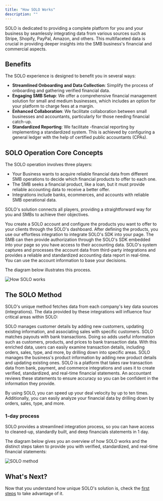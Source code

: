 ```yaml
---
title: "How SOLO Works"
description: ""
---
```


SOLO is dedicated to providing a complete platform for you and your business by seamlessly integrating data from various sources such as Stripe, Shopify, PayPal, Amazon, and others. This multifaceted data is crucial in providing deeper insights into the SMB business's financial and commercial aspects.

## Benefits

The SOLO experience is designed to benefit you in several ways:

- **Streamlined Onboarding and Data Collection**: Simplify the process of onboarding and gathering verified financial data.
- **Engaging SMB Setup**: We offer a comprehensive financial management solution for small and medium businesses, which includes an option for your platform to charge fees at a margin.
- **Enhanced Collaboration**: We facilitate collaboration between small businesses and accountants, particularly for those needing financial catch-up.
- **Standardized Reporting**: We facilitate -financial reporting by implementing a standardized system. This is achieved by configuring a general ledger with the help of certified public accountants (CPAs).

## SOLO Operation Core Concepts

The SOLO operation involves three players:

- Your Business wants to acquire reliable financial data from different SMB operations to decide which financial products to offer to each one.
- The SMB seeks a financial product, like a loan, but it must provide reliable accounting data to receive a better offer.
- Integrations include banks, ecommerces, and accounts with reliable SMB operational data.

SOLO's solution connects all players, providing a straightforward way for you and SMBs to achieve their objectives. 

<Steps>
  <Step>
    You create a SOLO account and configure the products you want to offer to your clients through the SOLO's dashboard.
  </Step>
  <Step>
    After defining the products, you use our effortless integration to integrate SOLO's SDK into your page.
  </Step>
  <Step>
    The SMB can then provide authorization through the SOLO's SDK embedded into your page so you have access to their accounting data.
  </Step>
<Step>
    SOLO's system captures and processes the account data from third-party integrations and provides a reliable and standardized accounting data report in real-time.
  </Step>
  <Step>
    You can use the account information to base your decisions.
  </Step>
</Steps>


The diagram below illustrates this process.

![How SOLO works](images/getting-started/how-solo-works-diagram.png)

## The SOLO Method

SOLO's unique method fetches data from each company's key data sources (integrations). The data provided by these integrations will influence four critical areas within SOLO:

<Steps>
  <Step title="Directory">
    SOLO manages customer details by adding new customers, updating existing information, and associating sales with specific customers.
  </Step>
  <Step title="Transactions">
    SOLO matches payouts with bank transactions. Doing so adds useful information such as customers, products, and prices to bank transaction data. With this enriched data, users can easily examine transaction details, including orders, sales, type, and more, by drilling down into specific areas.
  </Step>
  <Step title="Products">
    SOLO manages the business's product information by adding new product details and updating existing ones.
  </Step>
  <Step title="Financials">
    SOLO is a platform that takes raw transaction data from bank, payment, and commerce integrations and uses it to create verified, standardized, and real-time financial statements. An accountant reviews these statements to ensure accuracy so you can be confident in the information they provide.
  </Step>
</Steps> 

By using SOLO, you can speed up your deal velocity by up to ten times. Additionally, you can easily analyze your financial data by drilling down by orders, sales, type, and more.

<Check>
<h3>1-day process</h3>

SOLO provides a streamlined integration process, so you can have access to cleaned-up, standardly built, and deep financials statements in 1 day.
</Check>

The diagram below gives you an overview of how SOLO works and the distinct steps taken to provide you with verified, standardized, and real-time financial statements:

![SOLO method](images/getting-started/solo-method.png)

## What's Next?

Now that you understand how unique SOLO's solution is, check the [first steps](doc:first-steps) to take advantage of it.